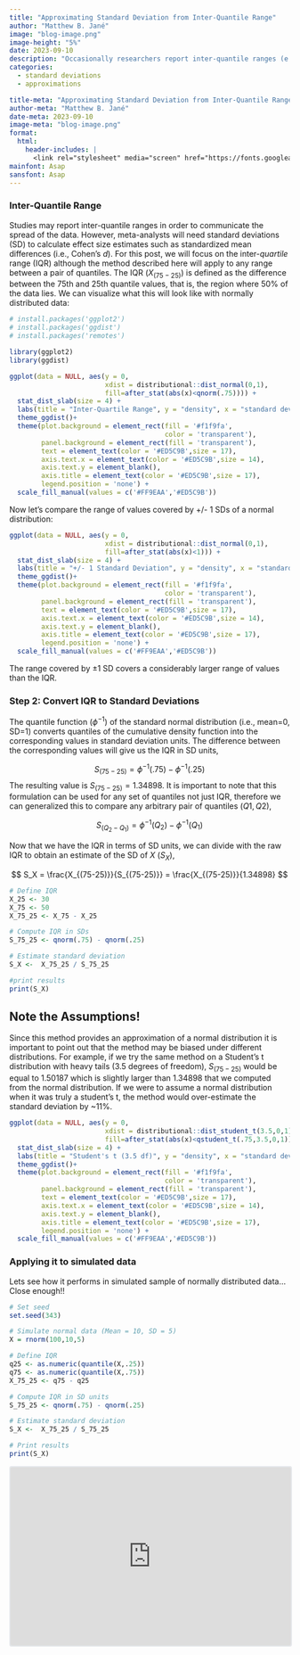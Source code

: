 ```yaml
---
title: "Approximating Standard Deviation from Inter-Quantile Range"
author: "Matthew B. Jané"
image: "blog-image.png"
image-height: "5%"
date: 2023-09-10
description: "Occasionally researchers report inter-quantile ranges (e.g., inter-quartile range) to measure the spread of the data. Since meta-analysts need standard deviations to calculate effect size estimates, here is a strategy to approximate them from an inter-quantile range."
categories:
  - standard deviations
  - approximations

title-meta: "Approximating Standard Deviation from Inter-Quantile Range"
author-meta: "Matthew B. Jané"
date-meta: 2023-09-10
image-meta: "blog-image.png"
format:
  html:
    header-includes: |
      <link rel="stylesheet" media="screen" href="https://fonts.googleapis.com/css?family=Asap" type="text/css"/>
mainfont: Asap
sansfont: Asap
---
```


### Inter-Quantile Range

Studies may report inter-quantile ranges in order to communicate the spread of the data. However, meta-analysts will need standard deviations (SD) to calculate effect size estimates such as standardized mean differences (i.e., Cohen's $d$). For this post, we will focus on the inter-*quartile* range (IQR) although the method described here will apply to any range between a pair of quantiles. The IQR ($X_{(75-25)}$) is defined as the difference between the 75th and 25th quantile values, that is, the region where 50% of the data lies. We can visualize what this will look like with normally distributed data:

```r
# install.packages('ggplot2')
# install.packages('ggdist')
# install.packages('remotes')

library(ggplot2)
library(ggdist)

ggplot(data = NULL, aes(y = 0, 
                        xdist = distributional::dist_normal(0,1),
                        fill=after_stat(abs(x)<qnorm(.75)))) +
  stat_dist_slab(size = 4) +  
  labs(title = "Inter-Quartile Range", y = "density", x = "standard deviations") + 
  theme_ggdist()+
  theme(plot.background = element_rect(fill = '#f1f9fa',
                                       color = 'transparent'),
        panel.background = element_rect(fill = 'transparent'),
        text = element_text(color = '#ED5C9B',size = 17),
        axis.text.x = element_text(color = '#ED5C9B',size = 14),
        axis.text.y = element_blank(),
        axis.title = element_text(color = '#ED5C9B',size = 17),
        legend.position = 'none') +
  scale_fill_manual(values = c('#FF9EAA','#ED5C9B'))


```

Now let's compare the range of values covered by +/- 1 SDs of a normal distribution:

```r

ggplot(data = NULL, aes(y = 0,
                        xdist = distributional::dist_normal(0,1),
                        fill=after_stat(abs(x)<1))) +
  stat_dist_slab(size = 4) +  
  labs(title = "+/- 1 Standard Deviation", y = "density", x = "standard deviations") + 
  theme_ggdist()+
  theme(plot.background = element_rect(fill = '#f1f9fa',
                                       color = 'transparent'),
        panel.background = element_rect(fill = 'transparent'),
        text = element_text(color = '#ED5C9B',size = 17),
        axis.text.x = element_text(color = '#ED5C9B',size = 14),
        axis.text.y = element_blank(),
        axis.title = element_text(color = '#ED5C9B',size = 17),
        legend.position = 'none') +
  scale_fill_manual(values = c('#FF9EAA','#ED5C9B'))


```

The range covered by $\pm 1$ SD covers a considerably larger range of values than the IQR.

### Step 2: Convert IQR to Standard Deviations

The quantile function ($\phi^{-1}$) of the standard normal distribution (i.e., mean=0, SD=1) converts quantiles of the cumulative density function into the corresponding values in standard deviation units. The difference between the corresponding values will give us the IQR in SD units,

$$
S_{(75-25)} = \phi^{-1}(.75) - \phi^{-1}(.25)
$$ The resulting value is $S_{(75-25)}=1.34898$. It is important to note that this formulation can be used for any set of quantiles not just IQR, therefore we can generalized this to compare any arbitrary pair of quantiles ($Q1,Q2$),

$$
S_{(Q_2-Q_1)} = \phi^{-1}(Q_2) - \phi^{-1}(Q_1)
$$

Now that we have the IQR in terms of SD units, we can divide with the raw IQR to obtain an estimate of the SD of $X$ ($S_X$),

$$
S_X =  \frac{X_{(75-25)}}{S_{(75-25)}} = \frac{X_{(75-25)}}{1.34898}
$$

```r
# Define IQR
X_25 <- 30
X_75 <- 50
X_75_25 <- X_75 - X_25

# Compute IQR in SDs
S_75_25 <- qnorm(.75) - qnorm(.25)

# Estimate standard deviation
S_X <-  X_75_25 / S_75_25

#print results
print(S_X)
```

## Note the Assumptions!

Since this method provides an approximation of a normal distribution it is important to point out that the method may be biased under different distributions. For example, if we try the same method on a Student's t distribution with heavy tails (3.5 degrees of freedom), $S_{(75-25)}$ would be equal to 1.50187 which is slightly larger than 1.34898 that we computed from the normal distribution. If we were to assume a normal distribution when it was truly a student's t, the method would over-estimate the standard deviation by \~11%.

```r

ggplot(data = NULL, aes(y = 0,
                        xdist = distributional::dist_student_t(3.5,0,1),
                        fill=after_stat(abs(x)<qstudent_t(.75,3.5,0,1)))) +
  stat_dist_slab(size = 4) +  
  labs(title = "Student's t (3.5 df)", y = "density", x = "standard deviations") + 
  theme_ggdist()+
  theme(plot.background = element_rect(fill = '#f1f9fa',
                                       color = 'transparent'),
        panel.background = element_rect(fill = 'transparent'),
        text = element_text(color = '#ED5C9B',size = 17),
        axis.text.x = element_text(color = '#ED5C9B',size = 14),
        axis.text.y = element_blank(),
        axis.title = element_text(color = '#ED5C9B',size = 17),
        legend.position = 'none') +
  scale_fill_manual(values = c('#FF9EAA','#ED5C9B'))


```

### Applying it to simulated data

Lets see how it performs in simulated sample of normally distributed data... Close enough!!

```r
# Set seed
set.seed(343)

# Simulate normal data (Mean = 10, SD = 5)
X = rnorm(100,10,5)

# Define IQR
q25 <- as.numeric(quantile(X,.25))
q75 <- as.numeric(quantile(X,.75))
X_75_25 <- q75 - q25

# Compute IQR in SD units
S_75_25 <- qnorm(.75) - qnorm(.25)

# Estimate standard deviation
S_X <-  X_75_25 / S_75_25

# Print results
print(S_X)
```

<iframe src="https://embeds.beehiiv.com/f3ffd81a-4723-4419-bb1d-afc8af3bac36" data-test-id="beehiiv-embed" width="100%" height="320" frameborder="0" scrolling="no" style="border-radius: 4px; border: 2px solid #e5e7eb; margin: 0; background-color: transparent;">

</iframe>
